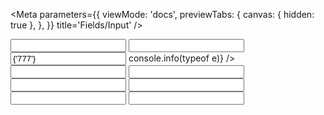 
<Meta
    parameters={{
        viewMode: 'docs',
        previewTabs: {
            canvas: { hidden: true },
        },
    }}
    title='Fields/Input'
/>

<Canvas>
    <Story name='base'>
        <Input />
    </Story>
</Canvas>

<Canvas>
    <Story name='title'>
        <Input title={'Enter text'} />
    </Story>
</Canvas>

<Canvas>
    <Story name='with change'>
        <Input title={'Enter text'} color={'danger'} value={'777'} onChange={(e) => console.info(typeof e)} />
    </Story>
</Canvas>

<Canvas>
    <Story name='color'>
        <Input title={'Choose a color'} color={'info'} type={'color'} />
    </Story>
</Canvas>

<Canvas>
    <Story name='tel'>
        <Input title={'Choose a color'} color={'primary'} type={'tel'} />
    </Story>
</Canvas>

<Canvas>
    <Story name='password'>
        <Input title={'Enter password'} color={'success'} type={'password'} />
    </Story>
</Canvas>

<Canvas>
    <Story name='date'>
        <Input title={'Choose a date'} color={'secondary'} type={'date'} />
    </Story>
</Canvas>

<Canvas>
    <Story name='datetime'>
        <Input title={'Choose a datetime'} color={'warning'} type={'datetime-local'} />
    </Story>
</Canvas>

<Canvas>
    <Story name='number'>
        <Input title={'Change number'} color={'danger'} type={'number'} />
    </Story>
</Canvas>
